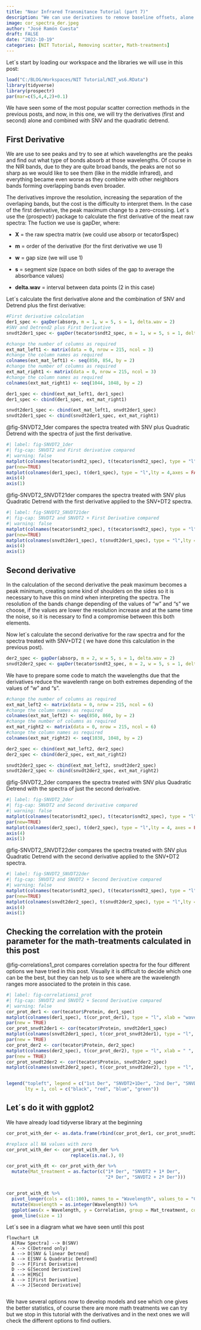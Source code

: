 ```yaml
---
title: "Near Infrared Transmitance Tutorial (part 7)"
description: "We can use derivatives to remove baseline offsets, alone or combined with other scatter math treatments"
image: cor_spectra_der.jpeg
author: "José Ramón Cuesta"
draft: FALSE
date: "2022-10-19"
categories: [NIT Tutorial, Removing scatter, Math-treatments]
---
```


Let´s start by loading our workspace and the libraries we will use in this post:

```r
load("C:/BLOG/Workspaces/NIT Tutorial/NIT_ws6.RData")
library(tidyverse)
library(prospectr)
par(mar=c(5,4,4,2)+0.1)
```

We have seen some of the most popular scatter correction methods in the previous posts, and now, in this one, we will try the derivatives (first and second) alone and combined with SNV and the quadratic detrend.

## First Derivative

We are use to see peaks and try to see at which wavelengths are the peaks and find out what type of bonds absorb at those wavelengths. Of course in the NIR bands, due to they are quite broad bands, the peaks are not so sharp as we would like to see them (like in the middle infrared), and everything became even worse as they combine with other neighbors bands forming overlapping bands even broader.

The derivatives improve the resolution, increasing the separation of the overlaping bands, but the cost is the difficulty to interpret them. In the case of the first derivative, the peak maximum change to a zero-crossing. Let´s use the {prospectr} package to calculate the first derivative of the meat raw spectra: The fuction we use is gapDer, where:

-   **X** = the raw spectra matrix (we could use absorp or tecator\$spec)

-   **m** = order of the derivative (for the first derivative we use 1)

-   **w** = gap size (we will use 1)

-   **s** = segment size (space on both sides of the gap to average the absorbance values)

-   **delta.wav** = interval between data points (2 in this case)

Let´s calculate the first derivative alone and the combination of SNV and Detrend plus the first derivative:

```r
#First derivative calculation
der1_spec <- gapDer(absorp, m = 1, w = 5, s = 1, delta.wav = 2)
#SNV and Detrend2 plus First Derivative
snvdt2der1_spec <- gapDer(tecator$sndt2_spec, m = 1, w = 5, s = 1, delta.wav = 2)
```

```r
#change the number of columns as required
ext_mat_left1 <- matrix(data = 0, nrow = 215, ncol = 3)
#change the column names as required
colnames(ext_mat_left1) <- seq(850, 854, by = 2)
#change the number of columns as required
ext_mat_right1 <- matrix(data = 0, nrow = 215, ncol = 3)
#change the column names as required
colnames(ext_mat_right1) <- seq(1044, 1048, by = 2)

der1_spec <- cbind(ext_mat_left1, der1_spec)
der1_spec <- cbind(der1_spec, ext_mat_right1)

snvdt2der1_spec <- cbind(ext_mat_left1, snvdt2der1_spec)
snvdt2der1_spec <- cbind(snvdt2der1_spec, ext_mat_right1)

```

@fig-SNVDT2_1der compares the spectra treated with SNV plus Quadratic Detrend with the spectra of just the first derivative.

```r
#| label: fig-SNVDT2_1der
#| fig-cap: SNVDT2 and First derivative compared
#| warning: false
matplot(colnames(tecator$sndt2_spec), t(tecator$sndt2_spec), type = "l", xlab = "wavelengths (nm)", ylab = "Absorbance", main = "SNVDT2 vs 1º Der", col = "black", xaxt = "n")
par(new=TRUE)
matplot(colnames(der1_spec), t(der1_spec), type = "l",lty = 4,axes = FALSE, xlab = " ", ylab = " ", main = " ", col = "red", bty = "n")
axis(4)
axis(1)
```

@fig-SNVDT2_SNVDT21der compares the spectra treated with SNV plus Quadratic Detrend with the first derivative applied to the SNV+DT2 spectra.

```r
#| label: fig-SNVDT2_SNVDT21der
#| fig-cap: SNVDT2 and SNVDT2 + First Derivative compared
#| warning: false
matplot(colnames(tecator$sndt2_spec), t(tecator$sndt2_spec), type = "l", xlab = "wavelengths (nm)", ylab = "Absorbance", main = "SNVDT2 vs SNVDT2 + 1º Der", col = "black", xaxt = "n")
par(new=TRUE)
matplot(colnames(snvdt2der1_spec), t(snvdt2der1_spec), type = "l",lty = 4,axes = FALSE, xlab = " ", ylab = " ", main = " ", col = "red", bty = "n")
axis(4)
axis(1)
```

## Second derivative

In the calculation of the second derivative the peak maximum becomes a peak minimum, creating some kind of shoulders on the sides so it is necessary to have this on mind when interpreting the spectra. The resolution of the bands change depending of the values of "w" and "s" we choose, if the values are lower the resolution increase and at the same time the noise, so it is necessary to find a compromise between this both elements.

Now let´s calculate the second derivative for the raw spectra and for the spectra treated with SNV+DT2 ( we have done this calculation in the previous post).

```r
der2_spec <- gapDer(absorp, m = 2, w = 5, s = 1, delta.wav = 2)
snvdt2der2_spec <- gapDer(tecator$sndt2_spec, m = 2, w = 5, s = 1, delta.wav = 2)
```

We have to prepare some code to match the wavelengths due that the derivatives reduce the wavelenth range on both extremes depending of the values of "w" and "s".

```r
#change the number of columns as required
ext_mat_left2 <- matrix(data = 0, nrow = 215, ncol = 6)
#change the column names as required
colnames(ext_mat_left2) <- seq(850, 860, by = 2)
#change the number of columns as required
ext_mat_right2 <- matrix(data = 0, nrow = 215, ncol = 6)
#change the column names as required
colnames(ext_mat_right2) <- seq(1038, 1048, by = 2)

der2_spec <- cbind(ext_mat_left2, der2_spec)
der2_spec <- cbind(der2_spec, ext_mat_right2)

snvdt2der2_spec <- cbind(ext_mat_left2, snvdt2der2_spec)
snvdt2der2_spec <- cbind(snvdt2der2_spec, ext_mat_right2)
```

@fig-SNVDT2_2der compares the spectra treated with SNV plus Quadratic Detrend with the spectra of just the second derivative.

```r
#| label: fig-SNVDT2_2der
#| fig-cap: SNVDT2 and Second derivative compared
#| warning: false
matplot(colnames(tecator$sndt2_spec), t(tecator$sndt2_spec), type = "l", xlab = "wavelengths (nm)", ylab = "Absorbance", main = "SNVDT2 vs 2º Der", col = "black", xaxt = "n")
par(new=TRUE)
matplot(colnames(der2_spec), t(der2_spec), type = "l",lty = 4, axes = FALSE, xlab = " ", ylab = " ", main = " ", col = "red", bty = "n")
axis(4)
axis(1)
```

@fig-SNVDT2_SNVDT22der compares the spectra treated with SNV plus Quadratic Detrend with the second derivative applied to the SNV+DT2 spectra.

```r
#| label: fig-SNVDT2_SNVDT22der
#| fig-cap: SNVDT2 and SNVDT2 + Second Derivative compared
#| warning: false
matplot(colnames(tecator$sndt2_spec), t(tecator$sndt2_spec), type = "l", xlab = "wavelengths (nm)", ylab = "Absorbance", main = "SNVDT2 vs SNVDT2 + 2º Der", col = "black", xaxt = "n")
par(new=TRUE)
matplot(colnames(snvdt2der2_spec), t(snvdt2der2_spec), type = "l",lty = 4, axes = FALSE, xlab = " ", ylab = " ", main = " ", col = "red", bty = "n")
axis(4)
axis(1)
```

## Checking the correlation with the protein parameter for the math-treatments calculated in this post
@fig-correlations1_prot compares correlation spectra for the four different options we have tried in this post. Visually it is difficult to decide which one can be the best, but they can help us to see where are the wavelength ranges more associated to the protein in this case.
```r
#| label: fig-correlations1_prot
#| fig-cap: SNVDT2 and SNVDT2 + Second Derivative compared
#| warning: false
cor_prot_der1 <- cor(tecator$Protein, der1_spec)
matplot(colnames(der1_spec), t(cor_prot_der1), type = "l", xlab = "wavelengths (nm)", ylab = "Absorbance", main = " ", col = "black", ylim = c(-1.0, 1.0))
par(new = TRUE)
cor_prot_snvdt2der1 <- cor(tecator$Protein, snvdt2der1_spec)
matplot(colnames(snvdt2der1_spec), t(cor_prot_snvdt2der1), type = "l", xlab = " ", ylab = " ", main = " ", col = "red", ylim = c(-1.0, 1.0))
par(new = TRUE)
cor_prot_der2 <- cor(tecator$Protein, der2_spec)
matplot(colnames(der2_spec), t(cor_prot_der2), type = "l", xlab = " ", ylab = " ", main = " ", col = "blue", ylim = c(-1.0, 1.0))
par(new = TRUE)
cor_prot_snvdt2der2 <- cor(tecator$Protein, snvdt2der2_spec)
matplot(colnames(snvdt2der2_spec), t(cor_prot_snvdt2der2), type = "l", xlab = " ", ylab = " ", main = " ", col = "green", ylim = c(-1.0, 1.0))


legend("topleft", legend = c("1st Der", "SNVDT2+1Der", "2nd Der", "SNVDT2+2Der" ),
       lty = 1, col = c("black", "red", "blue", "green"))
```

::: {.callout-tip collapse="true"}
## Let´s do it with ggplot2

We have already load tidyverse library at the beginning

```r

cor_prot_with_der <- as.data.frame(rbind(cor_prot_der1, cor_prot_snvdt2der1,                                                 cor_prot_der2, cor_prot_snvdt2der2))

#replace all NA values with zero
cor_prot_with_der <- cor_prot_with_der %>% 
                        replace(is.na(.), 0)

cor_prot_with_dt <- cor_prot_with_der %>% 
  mutate(Mat_treatment = as.factor(c("1ª Der", "SNVDT2 + 1ª Der",
                                     "2ª Der", "SNVDT2 + 2ª Der")))


cor_prot_with_dt %>% 
  pivot_longer(cols = c(1:100), names_to = "Wavelength", values_to = "Correlation") %>% 
  mutate(Wavelength = as.integer(Wavelength)) %>% 
  ggplot(aes(x = Wavelength, y = Correlation, group = Mat_treatment, col = Mat_treatment)) +
  geom_line(size = 1)
```
:::

Let´s see in a diagram what we have seen until this post

```mermaid
flowchart LR
  A[Raw Spectra] --> B(SNV)
  A --> C(Detrend only)
  A --> D[SNV & linear Detrend]
  A --> E[SNV & Quadratic Detrend]
  D --> F[First Derivative]
  D --> G[Second Derivative]
  A --> H[MSC]
  A --> I[First Derivative]
  A --> J[Second Derivative]
  
```
We have several options now to develop models and see which one gives the better statistics, of course there are more math treatments we can try but we stop in this tutorial with the derivatives and in the next ones we will check the different options to find outliers.
